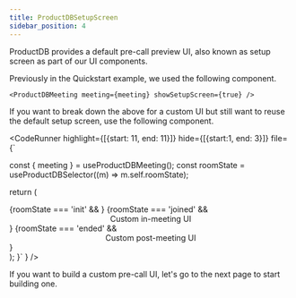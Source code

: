 ```yaml
---
title: ProductDBSetupScreen
sidebar_position: 4
---
```


ProductDB provides a default pre-call preview UI, also known as setup screen as part of our UI components.

Previously in the Quickstart example, we used the following component.

```tsx
<ProductDBMeeting meeting={meeting} showSetupScreen={true} />
```

If you want to break down the above for a custom UI but still want to reuse the default setup screen, use the following component.


<CodeRunner 
highlight={[{start: 11, end: 11}]}
hide={[{start:1, end: 3}]}
file={`

  const { meeting } = useProductDBMeeting();
  const roomState = useProductDBSelector((m) => m.self.roomState);

  return (
    <div className="flex w-full h-full">
      {roomState === 'init' && <ProductDBSetupScreen meeting={meeting} />}
      {roomState === 'joined' && <center>Custom in-meeting UI</center>}
      {roomState === 'ended' && <center>Custom post-meeting UI</center>}
    </div>
  );
}`
} />

If you want to build a custom pre-call UI, let's go to the next page to start building one.
